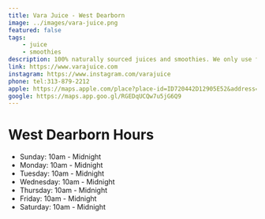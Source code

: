```yaml
---
title: Vara Juice - West Dearborn
image: ../images/vara-juice.png
featured: false
tags:
    - juice
    - smoothies
description: 100% naturally sourced juices and smoothies. We only use fresh ingredients without any artificial powders or shortcutes.
link: https://www.varajuice.com
instagram: https://www.instagram.com/varajuice
phone: tel:313-879-2212
apple: https://maps.apple.com/place?place-id=ID720442D12905E52&address=1004+S+Military+St%2C+Dearborn%2C+MI++48124%2C+United+States&coordinate=42.3042295%2C-83.251458&name=Vara+Juice&_provider=9902
google: https://maps.app.goo.gl/RGEDqUCQw7u5jG6Q9
---
```


# West Dearborn Hours

- Sunday: 10am - Midnight
- Monday: 10am - Midnight
- Tuesday: 10am - Midnight
- Wednesday: 10am - Midnight
- Thursday: 10am - Midnight
- Friday: 10am - Midnight
- Saturday: 10am - Midnight
